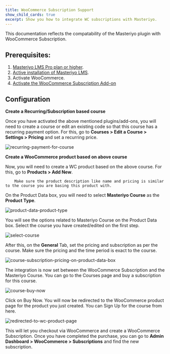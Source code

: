 ```yaml
---
title: WooCommerce Subscription Support
show_child_cards: true
excerpt: Show you how to integrate WC subscriptions with Masteriyo.
---
```


This documentation reflects the compatability of the Masteriyo plugin with WooCommerce Subscription.

## Prerequisites:

1. [Masteriyo LMS Pro plan or higher](https://masteriyo.com/pricing/).  
2. [Active installation of Masteriyo LMS](https://docs.masteriyo.com/getting-started/installation#installing-masteriyo-lms-pro-version).
2. Activate WooCommerce.
3. [Activate the WooCommerce Subscription Add-on](https://woo.com/products/woocommerce-subscriptions/)

## Configuration

**Create a Recurring/Subscription based course**

Once you have activated the above mentioned plugins/add-ons, you will need to create a course or edit an existing code so that this course has a recurring payment option. For this, go to **Courses > Edit a Course > Settings > Pricing** and set a recurring price.

![recurring-payment-for-course](https://github.com/Masteriyo/masteriyo-docs/assets/75772539/eb61a058-9a6b-4edf-9836-a06c05f84fb4)

**Create a WooCommerce product based on above course**

Now, you will need to create a WC product based on the above course. For this, go to **Products > Add New**.

        Make sure the product description like name and pricing is similar to the course you are basing this product with. 

On the Product Data box, you will need to select **Masteriyo Course** as the **Product Type**. 

![product-data-product-type](https://github.com/Masteriyo/masteriyo-docs/assets/75772539/bb44b1ea-144f-4c72-bed4-5ff6c2eb9fbf)

You will see the options related to Masteriyo Course on the Product Data box. Select the course you have created/edited on the first step. 

![select-course](https://github.com/Masteriyo/masteriyo-docs/assets/75772539/402ec7a5-4179-44c8-aa2b-aae51a08c3ad)

After this, on the **General** Tab, set the pricing and subscription as per the course. Make sure the pricing and the time period is exact to the course. 

![course-subscription-pricing-on-product-data-box](https://github.com/Masteriyo/masteriyo-docs/assets/75772539/23a1500c-b6f6-4411-a217-00e145d8ffb9)

The integration is now set between the WooCommerce Subscription and the Masteriyo Course. You can go to the Courses page and buy a subscription for this course.

![course-buy-now](https://github.com/Masteriyo/masteriyo-docs/assets/75772539/d71b13c3-a3f0-4069-a937-c2c89c672542)

Click on Buy Now. You will now be redirected to the WooCommerce product page for the product you just created. You can Sign Up for the course from here.

![redirected-to-wc-product-page](https://github.com/Masteriyo/masteriyo-docs/assets/75772539/bf189c9b-a272-4c3e-8120-87f02548e50c)

This will let you checkout via WooCommerce and create a WooCommerce Subscription. Once you have completed the purchase, you can go to **Admin Dashboard > WooCommerce > Subscriptions** and find the new subscription. 

